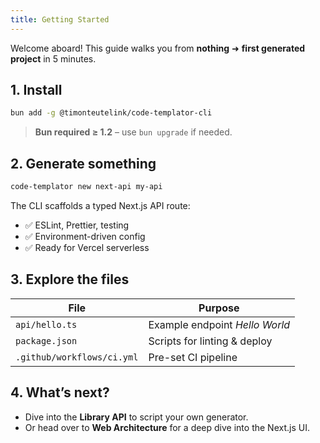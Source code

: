 ```yaml
---
title: Getting Started
---
```


Welcome aboard!  This guide walks you from **nothing** ➜ **first generated project** in 5 minutes.

## 1. Install

```bash
bun add -g @timonteutelink/code-templator-cli
````

> **Bun required ≥ 1.2** – use `bun upgrade` if needed.

## 2. Generate something

```bash
code-templator new next-api my-api
```

The CLI scaffolds a typed Next.js API route:

* ✅ ESLint, Prettier, testing
* ✅ Environment-driven config
* ✅ Ready for Vercel serverless

## 3. Explore the files

| File                       | Purpose                        |
| -------------------------- | ------------------------------ |
| `api/hello.ts`             | Example endpoint *Hello World* |
| `package.json`             | Scripts for linting & deploy   |
| `.github/workflows/ci.yml` | Pre-set CI pipeline            |

## 4. What’s next?

* Dive into the **Library API** to script your own generator.
* Or head over to **Web Architecture** for a deep dive into the Next.js UI.

